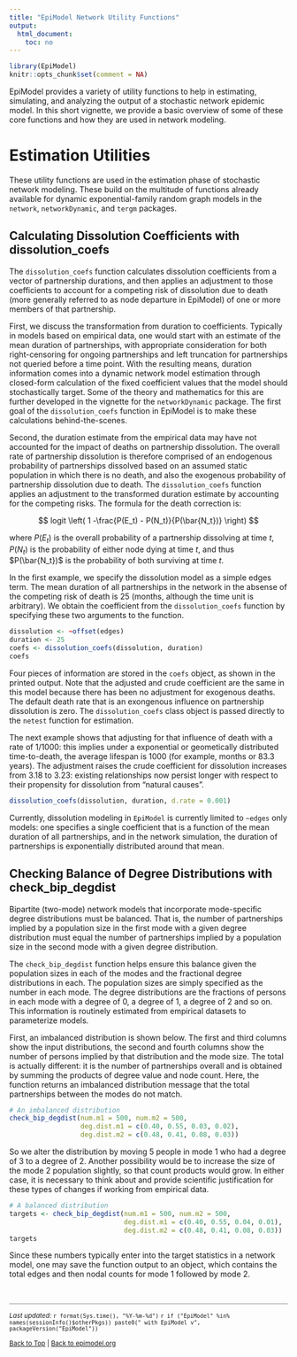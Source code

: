 ```yaml
---
title: "EpiModel Network Utility Functions"
output:
  html_document:
    toc: no
---
```


```r
library(EpiModel)
knitr::opts_chunk$set(comment = NA)
```

EpiModel provides a variety of utility functions to help in estimating, simulating, and analyzing the output of a stochastic network epidemic model. In this short vignette, we provide a basic overview of some of these core functions and how they are used in network modeling. 


# Estimation Utilities
These utility functions are used in the estimation phase of stochastic network modeling. These build on the multitude of functions already available for dynamic exponential-family random graph models in the `network`, `networkDynamic`, and `tergm` packages.


## Calculating Dissolution Coefficients with dissolution_coefs
The `dissolution_coefs` function calculates dissolution coefficients from a vector of partnership durations, and then applies an adjustment to those coefficients to account for a competing risk of dissolution due to death (more generally referred to as node departure in EpiModel) of one or more
members of that partnership. 

First, we discuss the transformation from duration to coefficients. Typically in models based on empirical data, one would start with an estimate of the mean duration of partnerships, with appropriate consideration for both right-censoring for ongoing partnerships and left truncation for partnerships not queried before a time point. With the resulting means, duration information comes into a dynamic network model estimation through closed-form calculation of the fixed coefficient values that the model should stochastically target. Some of the theory and mathematics for this are further developed in the vignette for the `networkDynamic` package. The first goal of the `dissolution_coefs` function in EpiModel is to make these calculations behind-the-scenes. 

Second, the duration estimate from the empirical data may have not accounted for the impact of deaths on partnership dissolution. The overall rate of partnership dissolution is therefore comprised of an endogenous probability of partnerships dissolved based on an assumed static population in which there is no death, and also the exogenous probability of partnership dissolution due to death. The `dissolution_coefs` function applies an adjustment to the transformed duration estimate by accounting for the competing risks. The formula for the death correction is:
 
$$ 
  logit \left( 1 -\frac{P(E_t) - P(N_t)}{P(\bar{N_t})} \right)
$$

where $P(E_t)$ is the overall probability of a partnership dissolving at time $t$, $P(N_t)$ is the probability of either
 node dying at time $t$, and thus $P(\bar{N_t})$ is the probability of both surviving at time $t$.

In the first example, we specify the dissolution model as a simple edges term. The mean duration of all partnerships in the network in the absense of the competing risk of death is 25 (months, although the time unit is arbitrary). We obtain the coefficient from the `dissolution_coefs` function by specifying these two arguments to the function. 
```r
dissolution <- ~offset(edges)
duration <- 25
coefs <- dissolution_coefs(dissolution, duration)
coefs
```

Four pieces of information are stored in the `coefs` object, as shown in the printed output. Note that the adjusted and crude coefficient are the same in this model because there has been no adjustment for exogenous deaths. The default death rate that is an exongenous influence on partnership dissolution is zero. The `dissolution_coefs` class object is passed directly to the `netest` function for estimation.

The next example shows that adjusting for that influence of death with a rate of 1/1000: this implies under a exponential or geometically distributed time-to-death, the average lifespan is 1000 (for example, months or 83.3 years). The adjustment raises the crude coefficient for dissolution increases from 3.18 to 3.23: existing relationships now persist longer with respect to their propensity for dissolution from "natural causes".
```r
dissolution_coefs(dissolution, duration, d.rate = 0.001)
```

Currently, dissolution modeling in `EpiModel` is currently limited to `~edges` only models: one specifies a single coefficient that is a function of the mean duration of all partnerships, and in the network simulation, the duration of partnerships is exponentially distributed around that mean.


## Checking Balance of Degree Distributions with check_bip_degdist
Bipartite (two-mode) network models that incorporate mode-specific degree distributions must be balanced. That is, the number of partnerships implied by a population size in the first mode with a given degree distribution must equal the number of partnerships implied by a population size in the second mode with a given degree distribution. 

The `check_bip_degdist` function helps ensure this balance given the population sizes in each of the modes and the fractional degree distributions in each. The population sizes are simply specified as the number in each mode. The degree distributions are the fractions of persons in each mode with a degree of 0, a degree of 1, a degree of 2 and so on. This information is routinely estimated from empirical datasets to parameterize models. 

First, an imbalanced distribution is shown below. The first and third columns show the input distributions, the second and fourth columns show the number of persons implied by that distribution and the mode size. The total is actually different: it is the number of partnerships overall and is obtained by summing the products of degree value and node count. Here, the function returns an imbalanced distribution message that the total partnerships between the modes do not match.
```r
# An imbalanced distribution          
check_bip_degdist(num.m1 = 500, num.m2 = 500, 
                  deg.dist.m1 = c(0.40, 0.55, 0.03, 0.02),
                  deg.dist.m2 = c(0.48, 0.41, 0.08, 0.03))
```

So we alter the distribution by moving 5 people in mode 1 who had a degree of 3 to a degree of 2. Another possibility would be to increase the size of the mode 2 population slightly, so that count products would grow. In either case, it is necessary to think about and provide scientific justification for these types of changes if working from empirical data. 
```r
# A balanced distribution
targets <- check_bip_degdist(num.m1 = 500, num.m2 = 500, 
                             deg.dist.m1 = c(0.40, 0.55, 0.04, 0.01),
                             deg.dist.m2 = c(0.48, 0.41, 0.08, 0.03))
targets
```
Since these numbers typically enter into the target statistics in a network model, one may save the function output to an object, which contains the total edges and then nodal counts for mode 1 followed by mode 2.

<br>
<hr style="background-color:#909090;height:1px;width:100%">
<small>
*Last updated:* `r format(Sys.time(), "%Y-%m-%d")`
`r if ("EpiModel" %in% names(sessionInfo()$otherPkgs)) paste0(" with EpiModel v", packageVersion("EpiModel"))`

[Back to Top](NetUtils.html) | [Back to epimodel.org](http://www.epimodel.org/)
</small>

<script>
  (function(i,s,o,g,r,a,m){i['GoogleAnalyticsObject']=r;i[r]=i[r]||function(){
  (i[r].q=i[r].q||[]).push(arguments)},i[r].l=1*new Date();a=s.createElement(o),
  m=s.getElementsByTagName(o)[0];a.async=1;a.src=g;m.parentNode.insertBefore(a,m)
  })(window,document,'script','//www.google-analytics.com/analytics.js','ga');

  ga('create', 'UA-56272534-1', 'auto');
  ga('require', 'displayfeatures');
  ga('send', 'pageview');

</script>
